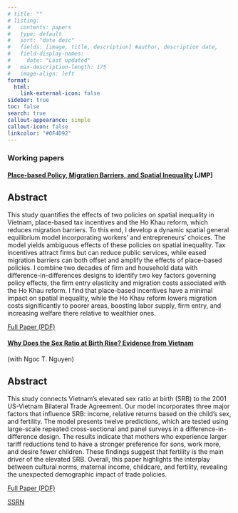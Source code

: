 ```yaml
---
# title: ""
# listing:
#   contents: papers
#   type: default
#   sort: "date desc"
#   fields: [image, title, description] #author, description date, 
#   field-display-names:
#     date: "Last updated"
#   max-description-length: 175
#   image-align: left
format:
  html:
    link-external-icon: false
sidebar: true
toc: false 
search: true
callout-appearance: simple
callout-icon: false
linkcolor: "#0F4D92"
---
```


### Working papers

#### [Place-based Policy, Migration Barriers, and Spatial Inequality](papers/Huynh_Nghiem_JMP.pdf){target="_blank"} \[JMP\]

::: {.callout-caution collapse="false"}
## Abstract

This study quantifies the effects of two policies on spatial inequality in Vietnam, place-based tax incentives and the Ho Khau reform, which reduces migration barriers. To this end, I develop a dynamic spatial general equilibrium model incorporating workers’ and entrepreneurs’ choices. The model yields ambiguous effects of these policies on spatial inequality. Tax incentives attract firms but can reduce public services, while eased migration barriers can both offset and amplify the effects of place-based policies. I combine two decades of firm and household data with difference-in-differences designs to identify two key factors governing policy effects, the firm entry elasticity and migration costs associated with the Ho Khau reform. I find that place-based incentives have a minimal impact on spatial inequality, while the Ho Khau reform lowers migration costs significantly to poorer areas, boosting labor supply, firm entry, and increasing welfare there relative to wealthier ones.

[Full Paper (PDF)](papers/Huynh_Nghiem_JMP.pdf){target="_blank"}

<!-- #### Press Coverage -->

<!-- 1. [Title of Press Coverage 1](link-to-press-coverage-1) -->

<!-- 2. [Title of Press Coverage 2](link-to-press-coverage-2) -->

<!-- 3. [Title of Press Coverage 3](link-to-press-coverage-3) -->
:::



#### [Why Does the Sex Ratio at Birth Rise? Evidence from Vietnam](papers/Sex_ratio_vn.pdf){target="_blank"}

(with Ngoc T. Nguyen)

::: {.callout-caution collapse="false"}
## Abstract

This study connects Vietnam's elevated sex ratio at birth (SRB) to the 2001 US-Vietnam Bilateral Trade Agreement. Our model incorporates three major factors that influence SRB: income, relative returns based on the child's sex, and fertility. The model presents twelve predictions, which are tested using large-scale repeated cross-sectional and panel surveys in a difference-in-difference design. The results indicate that mothers who experience larger tariff reductions tend to have a stronger preference for sons, work more, and desire fewer children. These findings suggest that fertility is the main driver of the elevated SRB. Overall, this paper highlights the interplay between cultural norms, maternal income, childcare, and fertility, revealing the unexpected demographic impact of trade policies.

[Full Paper (PDF)](papers/Sex_ratio_vn.pdf){target="_blank"}

[SSRN](https://papers.ssrn.com/sol3/papers.cfm?abstract_id=4582123)

:::


